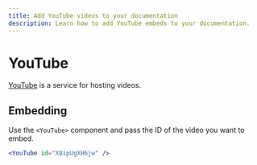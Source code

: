 ```yaml
---
title: Add YouTube videos to your documentation
description: Learn how to add YouTube embeds to your documentation.
---
```


# YouTube

[YouTube](https://youtube.com/) is a service for hosting videos.

## Embedding

Use the `<YouTube>` component and pass the ID of the video you want to embed.

```jsx
<YouTube id="X8ipUgXH6jw" />
```

<YouTube id="X8ipUgXH6jw" />
